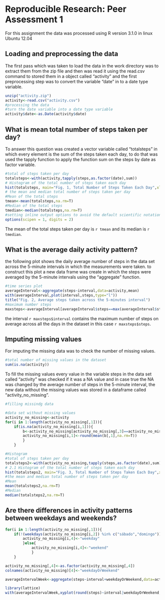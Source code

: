 # Reproducible Research: Peer Assessment 1
For this assignment the data  was processed using R version 3.1.0 in linux Ubuntu 12.04

## Loading and preprocessing the data
The first pass which was taken to load the data in the work directory was to extract them from the zip file and then was read it using the read.csv command to stored them in a object called "activity" and the first preprocessing step was to convert  the variable "date" in to a date type variable.
```r
unzip("activity.zip")
activity<-read.csv("activity.csv")
#processing the data
#turn the date variable into a date type variable 
activity$date<-as.Date(activity$date)
```

## What is mean total number of steps taken per day?
To answer this question was created a vector variable called "totalsteps" in which  every element is the sum  of  the steps taken each day, to do that  was used the tapply function to apply the function sum on the steps by date as factor variable.
```r
#total of steps taken per day 
totalsteps<-with(activity,tapply(steps,as.factor(date),sum))
# Histogram of the total number of steps taken each day
hist(totalsteps, main="Fig. 1, Total Number of Steps Taken Each Day",xlab="Total steps",col="blue")
# the mean and median total number of steps taken per day
#Mean of the total steps
tmean<-mean(totalsteps,na.rm=T)
#Median of the total steps
tmedian<-median(totalsteps,na.rm=T)
#setting inline output options to avoid the default scientific notation
options(scipen = 1, digits = 2)
```

The mean of the total steps taken per day is `r tmean` and its median is `r tmedian`.

## What is the average daily activity pattern?
the following plot shows the daily average number of steps in the data set across the 5-minute intervals in which the measurements were taken.
to construct this plot a new data frame was create in which the steps were averaged by the 5-minute intervals using the "aggregate" function.

```r
#time series plot
averageInterval<-aggregate(steps~interval,data=activity,mean)
with(averageInterval,plot(interval,steps,type="l"))
title("Fig. 2, Average steps taken across the 5-minutes interval")
#maximum number steps
maxsteps<-averageInterval[averageInterval$steps==max(averageInterval$steps),]
```
the interval `r maxsteps$interval` contains the maximum number of steps on average across all the days in the dataset in this case `r maxsteps$steps`.


## Imputing missing values
For imputing the missing data was to check the number of missing values.
```r
#total number of missing values in the dataset 
sum(is.na(activity))
```
To fill the missing values every value in the variable steps in the data set called "activity" was checked if it was a NA value and in case true the NA was changed by the average number of steps in the 5-minute interval, the new data without the missing values was stored in a dataframe called "activity_no_missing".
```r
#filling missindg data

#data set without missing values
activity_no_missing<-activity
for(i in 1:length(activity_no_missing[,1])){
    if(is.na(activity_no_missing[i,1])){
        b<-activity_no_missing[activity_no_missing[,3]==activity_no_missing[i,3],]
        activity_no_missing[i,1]<-round(mean(b[,1],na.rm=T))
        }
    }

#Histogram
#total of steps taken per day 
totalsteps2<-with(activity_no_missing,tapply(steps,as.factor(date),sum))
# 2.1 Histogram of the total number of steps taken each day
hist(totalsteps2, main="Fig. 3, Total Number of Steps Taken Each Day",xlab="Total steps",col="red")
#the mean and median total number of steps taken per day
#Mean
mean(totalsteps2,na.rm=T)
#Median
median(totalsteps2,na.rm=T)
```



## Are there differences in activity patterns between weekdays and weekends?
```r
for(i in 1:length(activity_no_missing[,1])){
    if(!(weekdays(activity_no_missing[i,2]) %in% c("sábado","domingo"))){
        activity_no_missing[i,4]<-"weekday"
        }else{
            activity_no_missing[i,4]<-"weekend"
            }
    }

activity_no_missing[,4]<-as.factor(activity_no_missing[,4])
colnames(activity_no_missing)[4]<-"weekdayOrWeekend"

averageIntervalWeek<-aggregate(steps~interval+weekdayOrWeekend,data=activity_no_missing,mean)

library(lattice)
with(averageIntervalWeek,xyplot(round(steps)~interval|weekdayOrWeekend,layout=c(1,2),type="l",main="Fig. 4, Activity Patterns Between Weekdays and Weekends"))
```

